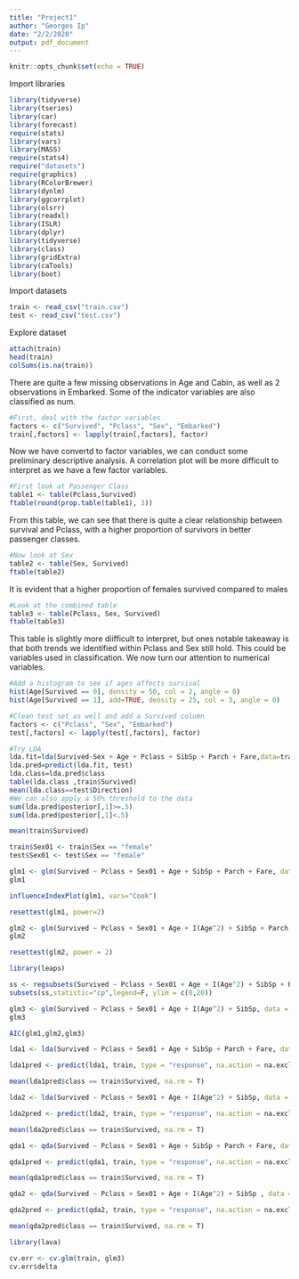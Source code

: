 ```yaml
---
title: "Project1"
author: "Georges Ip"
date: "2/2/2020"
output: pdf_document
---
```


```r
knitr::opts_chunk$set(echo = TRUE)
```

Import libraries
```r
library(tidyverse)
library(tseries) 
library(car)
library(forecast) 
require(stats)
library(vars)
library(MASS) 
require(stats4) 
require("datasets") 
require(graphics) 
library(RColorBrewer) 
library(dynlm)
library(ggcorrplot)
library(olsrr)
library(readxl)
library(ISLR)
library(dplyr)
library(tidyverse)
library(class)
library(gridExtra)
library(caTools)
library(boot)
```


Import datasets
```r
train <- read_csv("train.csv")
test <- read_csv("test.csv")
```

Explore dataset
```r
attach(train)
head(train)
colSums(is.na(train))
```



There are quite a few missing observations in Age and Cabin, as well as 2 observations in Embarked. Some of the indicator variables are also classified as num. 

```r
#First, deal with the factor variables
factors <- c("Survived", "Pclass", "Sex", "Embarked")
train[,factors] <- lapply(train[,factors], factor)
```



Now we have convertd to factor variables, we can conduct some preliminary descriptive analysis. A correlation plot will be more difficult to interpret as we have a few factor variables. 
```r
#First look at Passenger Class
table1 <- table(Pclass,Survived)
ftable(round(prop.table(table1), 3))
```



From this table, we can see that there is quite a clear relationship between survival and Pclass, with a higher proportion of survivors in better passenger classes. 
```r
#Now look at Sex
table2 <- table(Sex, Survived)
ftable(table2)
```



It is evident that a higher proportion of females survived compared to males

```r
#Look at the combined table
table3 <- table(Pclass, Sex, Survived)
ftable(table3)
```


This table is slightly more diifficult to interpret, but ones notable takeaway is that both trends we identified within Pclass and Sex still hold. This could be variables used in classification. We now turn our attention to numerical variables.



```r
#Add a histogram to see if ages affects survival
hist(Age[Survived == 0], density = 50, col = 2, angle = 0)
hist(Age[Survived == 1], add=TRUE, density = 25, col = 3, angle = 0)
```



```r
#Clean test set as well and add a Survived column 
factors <- c("Pclass", "Sex", "Embarked")
test[,factors] <- lapply(test[,factors], factor)
```



```r
#Try LDA
lda.fit=lda(Survived~Sex + Age + Pclass + SibSp + Parch + Fare,data=train)
lda.pred=predict(lda.fit, test)
lda.class=lda.pred$class
table(lda.class ,train$Survived)
mean(lda.class==test$Direction)
#We can also apply a 50% threshold to the data
sum(lda.pred$posterior[,1]>=.5)
sum(lda.pred$posterior[,1]<.5)
```



```r
mean(train$Survived)
```


```r
train$Sex01 <- train$Sex == "female"
test$Sex01 <- test$Sex == "female"
```





```r
glm1 <- glm(Survived ~ Pclass + Sex01 + Age + SibSp + Parch + Fare, data = train, family = "binomial")
glm1
```

```r
influenceIndexPlot(glm1, vars="Cook")
```

```r
resettest(glm1, power=2)
```

```r
glm2 <- glm(Survived ~ Pclass + Sex01 + Age + I(Age^2) + SibSp + Parch + Fare, data = train, family = "binomial")
glm2
```


```r
resettest(glm2, power = 2)
```

```r
library(leaps)
```



```r
ss <- regsubsets(Survived ~ Pclass + Sex01 + Age + I(Age^2) + SibSp + Parch + Fare, data = train, method = "exhaustive", nbest = 2)
subsets(ss,statistic="cp",legend=F, ylim = c(0,20))

```
```r
glm3 <- glm(Survived ~ Pclass + Sex01 + Age + I(Age^2) + SibSp, data = train, family = "binomial")
glm3
```

```r
AIC(glm1,glm2,glm3)
```





```r
lda1 <- lda(Survived ~ Pclass + Sex01 + Age + SibSp + Parch + Fare, data = train, na.action = na.exclude)

lda1pred <- predict(lda1, train, type = "response", na.action = na.exclude)

mean(lda1pred$class == train$Survived, na.rm = T)
```

```r
lda2 <- lda(Survived ~ Pclass + Sex01 + Age + I(Age^2) + SibSp, data = train, na.action = na.exclude)

lda2pred <- predict(lda2, train, type = "response", na.action = na.exclude)

mean(lda2pred$class == train$Survived, na.rm = T)
```


```r
qda1 <- qda(Survived ~ Pclass + Sex01 + Age + SibSp + Parch + Fare, data = train, na.action = na.exclude)

qda1pred <- predict(qda1, train, type = "response", na.action = na.exclude)

mean(qda1pred$class == train$Survived, na.rm = T)
```

```r
qda2 <- qda(Survived ~ Pclass + Sex01 + Age + I(Age^2) + SibSp , data = train, na.action = na.exclude)

qda2pred <- predict(qda2, train, type = "response", na.action = na.exclude)

mean(qda2pred$class == train$Survived, na.rm = T)
```

```r
library(lava)
```


```r
cv.err <- cv.glm(train, glm3)
cv.err$delta
```

